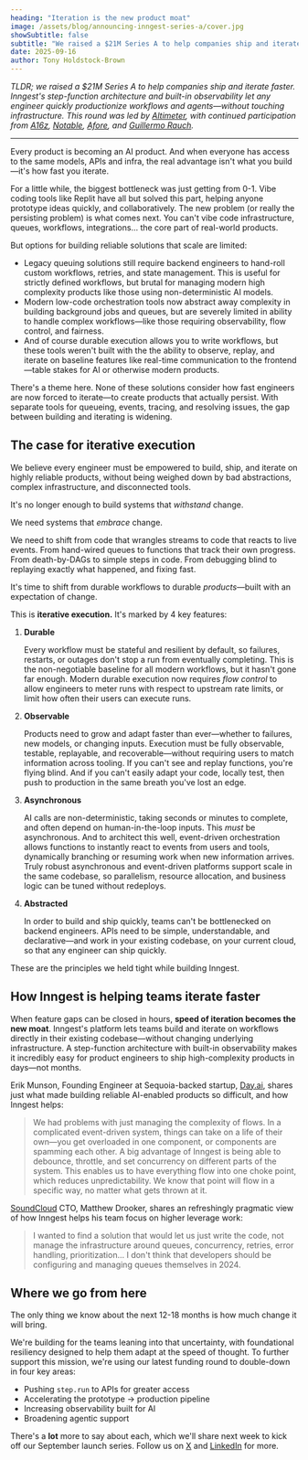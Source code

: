 ```yaml
---
heading: "Iteration is the new product moat"
image: /assets/blog/announcing-inngest-series-a/cover.jpg
showSubtitle: false
subtitle: "We raised a $21M Series A to help companies ship and iterate faster. Inngest's step-function architecture and built-in observability let any engineer quickly productionize workflows and agents—without touching infrastructure."
date: 2025-09-16
author: Tony Holdstock-Brown
---
```


_*TLDR; we raised a $21M Series A to help companies ship and iterate faster. Inngest's step-function architecture and built-in observability let any engineer quickly productionize workflows and agents—without touching infrastructure. This round was led by [Altimeter](https://www.altimeter.com/home), with continued participation from [A16z](https://a16z.com/), [Notable](https://www.notablecap.com/), [Afore](https://www.afore.vc/), and [Guillermo Rauch](https://x.com/rauchg).*_

_____

Every product is becoming an AI product. And when everyone has access to the same models, APIs and infra, the real advantage isn't what you build—it's how fast you iterate.

For a little while, the biggest bottleneck was just getting from 0-1. Vibe coding tools like Replit have all but solved this part, helping anyone prototype ideas quickly, and collaboratively. The new problem (or really the persisting problem) is what comes next. You can't vibe code infrastructure, queues, workflows, integrations… the core part of real-world products.

But options for building reliable solutions that scale are limited:

- Legacy queuing solutions still require backend engineers to hand-roll custom workflows, retries, and state management. This is useful for strictly defined workflows, but brutal for managing modern high complexity products like those using non-deterministic AI models.
- Modern low-code orchestration tools now abstract away complexity in building background jobs and queues, but are severely limited in ability to handle complex workflows—like those requiring observability, flow control, and fairness.
- And of course durable execution allows you to write workflows, but these tools weren't built with the the ability to observe, replay, and iterate on baseline features like real-time communication to the frontend—table stakes for AI or otherwise modern products.

There's a theme here. None of these solutions consider how fast engineers are now forced to iterate—to create products that actually persist. With separate tools for queueing, events, tracing, and resolving issues, the gap between building and iterating is widening.

## The case for iterative execution

We believe every engineer must be empowered to build, ship, and iterate on highly reliable products, without being weighed down by bad abstractions, complex infrastructure, and disconnected tools.

It's no longer enough to build systems that *withstand* change.

We need systems that *embrace* change.

We need to shift from code that wrangles streams to code that reacts to live events. From hand-wired queues to functions that track their own progress. From death-by-DAGs to simple steps in code. From debugging blind to replaying exactly what happened, and fixing fast.

It's time to shift from durable workflows to durable *products*—built with an expectation of change.

This is **iterative execution.** It's marked by 4 key features:

1. **Durable**

    Every workflow must be stateful and resilient by default, so failures, restarts, or outages don't stop a run from eventually completing. This is the non-negotiable baseline for all modern workflows, but it hasn't gone far enough. Modern durable execution now requires *flow control* to allow engineers to meter runs with respect to upstream rate limits, or limit how often their users can execute runs.

2. **Observable**

    Products need to grow and adapt faster than ever—whether to failures, new models, or changing inputs. Execution must be fully observable, testable, replayable, and recoverable—without requiring users to match information across tooling.  If you can't see and replay functions, you're flying blind. And if you can't easily adapt your code, locally test, then push to production in the same breath you've lost an edge.

3. **Asynchronous**

    AI calls are non-deterministic, taking seconds or minutes to complete, and often depend on human-in-the-loop inputs. This *must* be asynchronous. And to architect this well, event-driven orchestration allows functions to instantly react to events from users and tools, dynamically branching or resuming work when new information arrives. Truly robust asynchronous and event-driven platforms support scale in the same codebase, so parallelism, resource allocation, and business logic can be tuned without redeploys.


4. **Abstracted**

    In order to build and ship quickly, teams can't be bottlenecked on backend engineers. APIs need to be simple, understandable, and declarative—and work in your existing codebase, on your current cloud, so that any engineer can ship quickly.

These are the principles we held tight while building Inngest.

## How Inngest is helping teams iterate faster

When feature gaps can be closed in hours, **speed of iteration becomes the new moat**. Inngest's platform lets teams build and iterate on workflows directly in their existing codebase—without changing underlying infrastructure. A step-function architecture with built-in observability makes it incredibly easy for product engineers to ship high-complexity products in days—not months.

Erik Munson, Founding Engineer at Sequoia-backed startup, [Day.ai](/customers/day-ai), shares just what made building reliable AI-enabled products so difficult, and how Inngest helps:

> We had problems with just managing the complexity of flows. In a complicated event-driven system, things can take on a life of their own—you get overloaded in one component, or components are spamming each other. A big advantage of Inngest is being able to debounce, throttle, and set concurrency on different parts of the system. This enables us to have everything flow into one choke point, which reduces unpredictability. We know that point will flow in a specific way, no matter what gets thrown at it.
>

[SoundCloud](/customers/soundcloud) CTO, Matthew Drooker, shares an refreshingly pragmatic view of how Inngest helps his team focus on higher leverage work:

> I wanted to find a solution that would let us just write the code, not manage the infrastructure around queues, concurrency, retries, error handling, prioritization... I don't think that developers should be configuring and managing queues themselves in 2024.
>

## **Where we go from here**

The only thing we know about the next 12-18 months is how much change it will bring.

We're building for the teams leaning into that uncertainty, with foundational resiliency designed to help them adapt at the speed of thought. To further support this mission, we're using our latest funding round to double-down in four key areas:

- Pushing `step.run` to APIs for greater access
- Accelerating the prototype → production pipeline
- Increasing observability built for AI
- Broadening agentic support

There's a **lot** more to say about each, which we'll share next week to kick off our September launch series. Follow us on [X](https://x.com/inngest) and [LinkedIn](https://www.linkedin.com/company/inngest-inc/) for more.